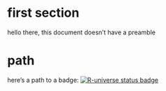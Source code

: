 # first section

hello there, this document doesn't have a preamble

# path

here's a path to a badge: [![R-universe status
badge](https://grantmcdermott.r-universe.dev/badges/plot2)](https://grantmcdermott.r-universe.dev)
